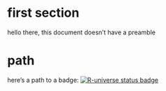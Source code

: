 # first section

hello there, this document doesn't have a preamble

# path

here's a path to a badge: [![R-universe status
badge](https://grantmcdermott.r-universe.dev/badges/plot2)](https://grantmcdermott.r-universe.dev)
